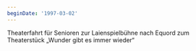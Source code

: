 ```yaml
---
beginDate: '1997-03-02'
---
```


Theaterfahrt für Senioren zur Laienspielbühne nach Equord zum Theaterstück
„Wunder gibt es immer wieder“
